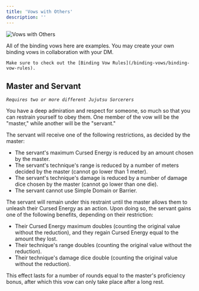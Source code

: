 ```yaml
---
title: 'Vows with Others'
description: ''
---
```


<img
  src="/images/binding-vows/vows-with-others.png"
  alt="Vows with Others"
/>

<Note>
	All of the binding vows here are examples. You may create your own binding vows in collaboration with your DM. 
	
	Make sure to check out the [Binding Vow Rules](/binding-vows/binding-vow-rules).
</Note>

## Master and Servant
*`Requires two or more different Jujutsu Sorcerers`*

You have a deep admiration and respect for someone, so much so that you can restrain yourself to obey them. One member of the vow will be the "master," while another will be the "servant."

The servant will receive one of the following restrictions, as decided by the master:

- The servant's maximum Cursed Energy is reduced by an amount chosen by the master.
- The servant's technique's range is reduced by a number of meters decided by the master (cannot go lower than 1 meter).
- The servant's technique's damage is reduced by a number of damage dice chosen by the master (cannot go lower than one die).
- The servant cannot use Simple Domain or Barrier.

The servant will remain under this restraint until the master allows them to unleash their Cursed Energy as an action. Upon doing so, the servant gains one of the following benefits, depending on their restriction:

- Their Cursed Energy maximum doubles (counting the original value without the reduction), and they regain Cursed Energy equal to the amount they lost.
- Their technique's range doubles (counting the original value without the reduction).
- Their technique's damage dice double (counting the original value without the reduction).

This effect lasts for a number of rounds equal to the master's proficiency bonus, after which this vow can only take place after a long rest.